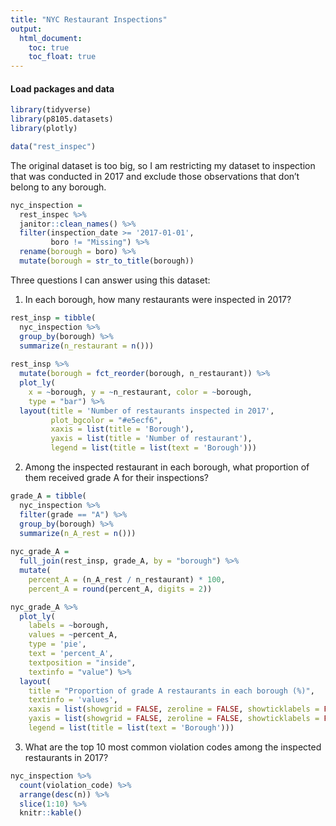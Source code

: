 ```yaml
---
title: "NYC Restaurant Inspections"
output: 
  html_document:
    toc: true
    toc_float: true
---
```


#### Load packages and data

```r
library(tidyverse)
library(p8105.datasets)
library(plotly)

data("rest_inspec")
```

The original dataset is too big, so I am restricting my dataset to inspection that was conducted in 2017 and exclude those observations that don't belong to any borough.
```r
nyc_inspection = 
  rest_inspec %>% 
  janitor::clean_names() %>% 
  filter(inspection_date >= '2017-01-01',
         boro != "Missing") %>% 
  rename(borough = boro) %>% 
  mutate(borough = str_to_title(borough))
```

Three questions I can answer using this dataset:

1. In each borough, how many restaurants were inspected in 2017?
```r
rest_insp = tibble(
  nyc_inspection %>%
  group_by(borough) %>% 
  summarize(n_restaurant = n())) 
 
rest_insp %>% 
  mutate(borough = fct_reorder(borough, n_restaurant)) %>% 
  plot_ly(
    x = ~borough, y = ~n_restaurant, color = ~borough,
    type = "bar") %>% 
  layout(title = 'Number of restaurants inspected in 2017', 
         plot_bgcolor = "#e5ecf6", 
         xaxis = list(title = 'Borough'), 
         yaxis = list(title = 'Number of restaurant'), 
         legend = list(title = list(text = 'Borough')))
```


2. Among the inspected restaurant in each borough, what proportion of them received grade A for their inspections?
```r
grade_A = tibble(
  nyc_inspection %>%
  filter(grade == "A") %>% 
  group_by(borough) %>% 
  summarize(n_A_rest = n()))
  
nyc_grade_A = 
  full_join(rest_insp, grade_A, by = "borough") %>% 
  mutate(
    percent_A = (n_A_rest / n_restaurant) * 100,
    percent_A = round(percent_A, digits = 2))

nyc_grade_A %>% 
  plot_ly(
    labels = ~borough,
    values = ~percent_A,
    type = 'pie',
    text = 'percent_A',
    textposition = "inside",
    textinfo = "value") %>%
  layout(
    title = "Proportion of grade A restaurants in each borough (%)",
    textinfo = 'values',
    xaxis = list(showgrid = FALSE, zeroline = FALSE, showticklabels = FALSE),
    yaxis = list(showgrid = FALSE, zeroline = FALSE, showticklabels = FALSE),
    legend = list(title = list(text = 'Borough')))
```


3. What are the top 10 most common violation codes among the inspected restaurants in 2017?
```r
nyc_inspection %>% 
  count(violation_code) %>% 
  arrange(desc(n)) %>% 
  slice(1:10) %>% 
  knitr::kable()
```

